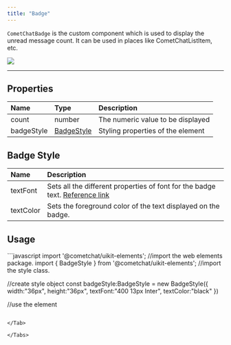 ```yaml
---
title: "Badge"
---
```




`CometChatBadge` is the custom component which is used to display the unread message count. It can be used in places like CometChatListItem, etc.

<Frame>
  <img src="/images/512b7dc2-wlt51ffbhd9jzdg7z6lnte79sev416ugyokd5w9o8uszp42sdob3zxfmx2ar8eg6-c582be8a7785966b93aa6a6e0b220855.png" />
</Frame>

***

## Properties

| Name       | Type                                                  | Description                       |
| :---------- | :----------------------------------------------------- | :--------------------------------- |
| count      | number                                                | The numeric value to be displayed |
| badgeStyle | [BadgeStyle](/ui-kit/react/v4/badge#badge-style) | Styling properties of the element |

## Badge Style

| Name      | Description                                                                                                                           |
| :--------- | :------------------------------------------------------------------------------------------------------------------------------------- |
| textFont  | Sets all the different properties of font for the badge text. [Reference link](https://developer.mozilla.org/en-US/docs/Web/CSS/font) |
| textColor | Sets the foreground color of the text displayed on the badge.                                                                         |

## Usage

<Tabs>
<Tab title="JavaScript">
```javascript
import '@cometchat/uikit-elements'; //import the web elements package.
import  { BadgeStyle } from '@cometchat/uikit-elements'; //import the style class.


//create style object
const badgeStyle:BadgeStyle = new BadgeStyle({
	width:"36px",
	height:"36px",
	textFont:"400 13px Inter",
	textColor:"black"
})

//use the element
<cometchat-badge badgeStyle={badgeStyle} count={10}></cometchat-badge>
```

</Tab>

</Tabs>
